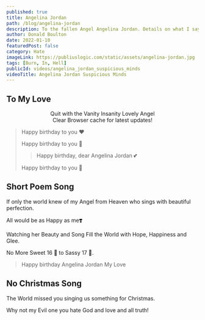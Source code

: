 ```yaml
---
published: true
title: Angelina Jordan
path: /blog/angelina-jordan
description: To the fallen Angel Angelina Jordan. Details on what I say and why I say it. I trust you and have no worries.
author: Donald Boulton
date: 2022-01-10
featuredPost: false
category: Hate
imageLink: https://publiuslogic.com/static/assets/angelina-jordan.jpg
tags: [Burn, In, Hell]
publicId: videos/angelina_jordan_suspicious_minds
videoTitle: Angelina Jordan Suspicious Minds
---
```


## To My Love

<Center>Quit with the Vanity Insanity Lovely Angel</Center>

<Modal dialogTitle="Angelina Jordan" dialogContent="Seeing if you were paying attention Love, I need to know where you stand. as well as where others, may stand. I found out how evil you are.">

<Center>Clear Browser cache for latest updates!</Center>

<YouTube youTubeId="0L_HmOWjoL8" autoPlay="true" />

</Modal>

<SingleAccordion label='Queen Angelina Jordan'>

> Happy birthday to you ❤️
>
> Happy birthday to you 🎈
>
> > Happy birthday, dear Angelina Jordan 💕
>
> Happy birthday to you 🎂

## Short Poem Song

If only the world knew of my Angel from Heaven who sings with beautiful perfection. 

All would be as Happy as me❣️ 

Watching her Beauty and Song Fill the World with Hope, Happiness and Glee.

No More Sweet 16 🧁 to Sassy 17 💁.

> Happy birthday Angelina Jordan My Love

</SingleAccordion>

## No Christmas Song

<SingleAccordion label='Christmas Song'>

The World missed you singing us something for Christmas. 

Why not my Evil one you hate God and love and all truth!

</SingleAccordion >

<WavyHr className="mt-1 mb-1 text-wine-300" />
